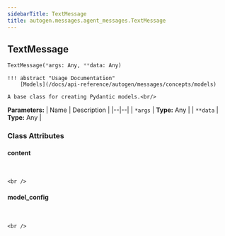 ```yaml
---
sidebarTitle: TextMessage
title: autogen.messages.agent_messages.TextMessage
---
```

<h2 id="autogen.messages.agent_messages.TextMessage" class="doc doc-heading">
    <code class="doc-symbol doc-symbol-heading doc-symbol-class"></code>
    <span class="doc doc-object-name doc-class-name">TextMessage</span>
</h2>

```python
TextMessage(*args: Any, **data: Any)
```

    !!! abstract "Usage Documentation"
        [Models](/docs/api-reference/autogen/messages/concepts/models)
    
    A base class for creating Pydantic models.<br/>

<b>Parameters:</b>
| Name | Description |
|--|--|
| `*args` | **Type:** Any |
| `**data` | **Type:** Any |

### Class Attributes

<code class="doc-symbol doc-symbol-heading doc-symbol-attribute"></code>
#### content
<br />

    <br />

<code class="doc-symbol doc-symbol-heading doc-symbol-attribute"></code>
#### model_config
<br />

    <br />